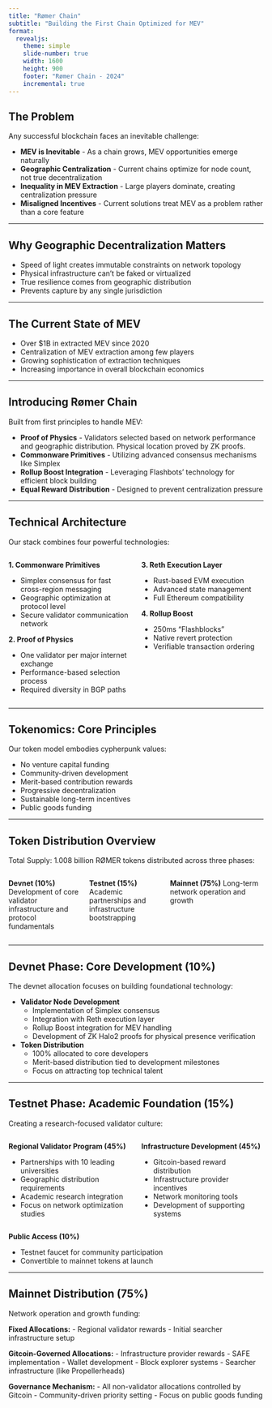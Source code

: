 ```yaml
---
title: "Rømer Chain"
subtitle: "Building the First Chain Optimized for MEV"
format:
  revealjs:
    theme: simple
    slide-number: true
    width: 1600
    height: 900
    footer: "Rømer Chain - 2024"
    incremental: true
---
```


## The Problem

Any successful blockchain faces an inevitable challenge:

::: {.incremental}
- **MEV is Inevitable** - As a chain grows, MEV opportunities emerge naturally
- **Geographic Centralization** - Current chains optimize for node count, not true decentralization
- **Inequality in MEV Extraction** - Large players dominate, creating centralization pressure
- **Misaligned Incentives** - Current solutions treat MEV as a problem rather than a core feature
:::

---

## Why Geographic Decentralization Matters

::: {.incremental}
- Speed of light creates immutable constraints on network topology
- Physical infrastructure can't be faked or virtualized
- True resilience comes from geographic distribution
- Prevents capture by any single jurisdiction
:::

---

## The Current State of MEV

::: {.incremental}
- Over $1B in extracted MEV since 2020
- Centralization of MEV extraction among few players
- Growing sophistication of extraction techniques
- Increasing importance in overall blockchain economics
:::

---

## Introducing Rømer Chain

Built from first principles to handle MEV:

::: {.incremental}
- **Proof of Physics** - Validators selected based on network performance and geographic distribution. Physical location proved by ZK proofs.
- **Commonware Primitives** - Utilizing advanced consensus mechanisms like Simplex
- **Rollup Boost Integration** - Leveraging Flashbots' technology for efficient block building
- **Equal Reward Distribution** - Designed to prevent centralization pressure
:::

---

## Technical Architecture

Our stack combines four powerful technologies:

:::: {.columns}
::: {.column width="50%"}
**1. Commonware Primitives**

- Simplex consensus for fast cross-region messaging
- Geographic optimization at protocol level
- Secure validator communication network

**2. Proof of Physics**

- One validator per major internet exchange
- Performance-based selection process
- Required diversity in BGP paths
:::

::: {.column width="50%"}
**3. Reth Execution Layer**

- Rust-based EVM execution
- Advanced state management
- Full Ethereum compatibility

**4. Rollup Boost**

- 250ms "Flashblocks"
- Native revert protection
- Verifiable transaction ordering
:::
::::

---

## Tokenomics: Core Principles

Our token model embodies cypherpunk values:

::: {.incremental}
- No venture capital funding
- Community-driven development
- Merit-based contribution rewards
- Progressive decentralization
- Sustainable long-term incentives
- Public goods funding
:::

---

## Token Distribution Overview

Total Supply: 1.008 billion RØMER tokens distributed across three phases:

:::: {.columns}
::: {.column width="30%"}
**Devnet (10%)**
Development of core validator infrastructure and protocol fundamentals
:::

::: {.column width="30%"}
**Testnet (15%)**
Academic partnerships and infrastructure bootstrapping
:::

::: {.column width="40%"}
**Mainnet (75%)**
Long-term network operation and growth
:::
::::

---

## Devnet Phase: Core Development (10%)

The devnet allocation focuses on building foundational technology:

::: {.incremental}
- **Validator Node Development**
  - Implementation of Simplex consensus
  - Integration with Reth execution layer
  - Rollup Boost integration for MEV handling
  - Development of ZK Halo2 proofs for physical presence verification

- **Token Distribution**
  - 100% allocated to core developers
  - Merit-based distribution tied to development milestones
  - Focus on attracting top technical talent
:::

---

## Testnet Phase: Academic Foundation (15%)

Creating a research-focused validator culture:

:::: {.columns}
::: {.column width="50%"}
**Regional Validator Program (45%)**

- Partnerships with 10 leading universities
- Geographic distribution requirements
- Academic research integration
- Focus on network optimization studies
:::

::: {.column width="50%"}
**Infrastructure Development (45%)**

- Gitcoin-based reward distribution
- Infrastructure provider incentives
- Network monitoring tools
- Development of supporting systems
:::
::::

**Public Access (10%)**

- Testnet faucet for community participation
- Convertible to mainnet tokens at launch

---

## Mainnet Distribution (75%)

Network operation and growth funding:

::: {.incremental}
**Fixed Allocations:**
- Regional validator rewards
- Initial searcher infrastructure setup

**Gitcoin-Governed Allocations:**
- Infrastructure provider rewards
- SAFE implementation
- Wallet development
- Block explorer systems
- Searcher infrastructure (like Propellerheads)

**Governance Mechanism:**
- All non-validator allocations controlled by Gitcoin
- Community-driven priority setting
- Focus on public goods funding
:::